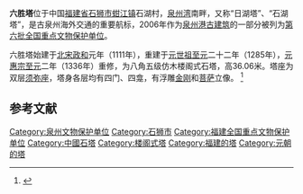 {{coord|24|48|38|N|118|43|17|E|display=title|scale:10000}}
{{文物保护单位
| 级别 = 全国
| 名称 = [[泉州港古建筑|泉州港古建筑]] - 六胜塔
| 图片 = 石狮六胜塔.jpg
| 所在 = [[福建省|福建省]][[石狮市|石狮市]]
| 分类 = 古建筑
| 时代 = 元
| 编号 = [[第六批全国重点文物保护单位|第六批]]第580项
| 登录 = 2006年5月25日
}}

'''六胜塔'''位于中国[[福建省|福建省]][[石狮市|石狮市]][[蚶江镇|蚶江镇]]石湖村，[[泉州湾|泉州湾]]南畔，又称“日湖塔”、“石湖塔”，是古泉州海外交通的重要航标，2006年作为[[泉州港古建筑|泉州港古建筑]]的一部分被列为[[第六批全国重点文物保护单位|第六批全国重点文物保护单位]]。

六胜塔始建于[[北宋|北宋]][[政和_(北宋)|政和]]元年（1111年），重建于[[元世祖|元世祖]][[至元_(忽必烈)|至元]]二十二年（1285年），[[元惠宗|元惠宗]][[至元_(元惠宗)|至元]]二年（1336年）重修，为八角五级仿木楼阁式石塔，高36.06米。塔座为双层[[须弥座|须弥座]]，塔身各层均有四门、四龛，有浮雕[[金刚|金刚]]和[[菩萨|菩萨]]立像。 <ref>{{Cite book |author=国家文物局 编 |title=全国重点文物保护单位（第六批）·第Ⅴ卷 |publisher=文物出版社 |year=2008 |isbn=978-7-5010-2446-9 |pages=362 }}</ref>

==参考文献==
{{reflist}}

{{泉州世界遗产}}
{{福建全国重点文物保护单位}}

{{DEFAULTSORT:L}}
[[Category:泉州文物保护单位|Category:泉州文物保护单位]]
[[Category:石狮市|Category:石狮市]]
[[Category:福建全国重点文物保护单位|Category:福建全国重点文物保护单位]]
[[Category:中國石塔|Category:中國石塔]]
[[Category:楼阁式塔|Category:楼阁式塔]]
[[Category:福建的塔|Category:福建的塔]]
[[Category:元朝的塔|Category:元朝的塔]]